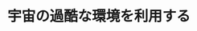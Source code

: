 ﻿---
title: "宇宙の過酷な環境を利用する"
category: "環境・社会理工学院"
vol: 87
interviewee: "秋田 大輔"
url: "http://www.ide.titech.ac.jp/~akita/"
tags: ["環境","工学","システム","地球","宇宙"]
pdf: "87-1-akita.pdf"
career: ""
preface: "地球を離れると、 そこには一見過酷な環境が広がっているように見える。秋田ではそのような宇宙の多様な環境を利用し、航空宇宙工学を用いて宇宙の謎を解明するための従来とは異なる探査システムを開発すべく研究を重ねている。 ここでは先生の研究を大まかに金星や火星などの空気のある世界と宇宙空間の空気のない世界の二つに分けて紹介していく。"
---
